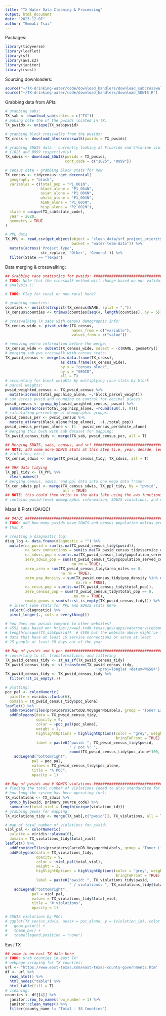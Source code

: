 ```yaml
---
title: "TX Water Data Cleaning & Processing"
output: html_document
date: "2023-12-07"
author: "EmmaLi Tsai" 
---
```


Packages: 
```r
library(tidyverse)
library(leaflet)
library(sf)
library(aws.s3)
library(janitor)
library(rvest)
```

Sourcing downloaders: 
```r
source("~/TX-drinking-water/code/download_handlers/download_sabcrosswalk.R")
source("~/TX-drinking-water/code/download_handlers/download_SDWIS.R")
```

Grabbing data from APIs: 
```r
# grabbing sabs: 
TX_sab <- download_sab(states = c("TX"))
# making note the of the pwsids located in TX: 
TX_pwsids <- unique(TX_sab$pwsid)

# grabbing block crosswalks from the pwsids: 
TX_cross <- download_blockcrosswalk(pwsids = TX_pwsids)

# grabbing SDWIS data - currently looking at Fluoride and Chlorine violations 
# (1025 and 0999 respectively)
TX_sdwis <- download_SDWIS(pwsids = TX_pwsids, 
                           cont_code = c("1025", "0999"))

# census data - grabbing block stats for now 
TX_census <- tidycensus::get_decennial(
  geography = "block", 
  variables = c(total_pop = "P1_001N", 
                black_alone = "P1_004N", 
                asian_alone = "P1_006N", 
                white_alone = "P1_003N", 
                AIAN_alone = "P1_005N", 
                hisp_alone = "P2_002N"), 
  state = unique(TX_sab$state_code), 
  year = 2020,
  geometry = TRUE
)

# PPL data 
TX_PPL <- read_csv(get_object(object = "clean_data/srf_project_priority_lists/web_ppl_combined_clean_v1-1.csv", 
                              bucket = "water-team-data")) %>%
  mutate(across('Project Type', 
                str_replace, 'Other', 'General')) %>%
  filter(State == "Texas")
```

Data merging & crosswalking: 
```r
## Grabbing race statistics for pwsids: ########################################
# TODO: Note that the crosswalk method will change based on our validation 
# analysis !! 

# TODO: Flag for rural or non-rural here? 

# grabbing counties: 
counties <- unlist(strsplit(TX_census$NAME, split = ","))
TX_census$counties <- trimws(counties[seq(4, length(counties), by = 5)])

# crosswalking TX sabs with census demographic info:
TX_census_wide <- pivot_wider(TX_census, 
                              names_from = c("variable"), 
                              values_from = c("value"))

# removing extra information before the merge: 
TX_census_wide <- subset(TX_census_wide, select = -c(NAME, geometry))
# merging sab pws crosswalk with census stats: 
TX_pwsid_census <- merge(as.data.frame(TX_cross), 
                         as.data.frame(TX_census_wide), 
                         by.x = "census_block", 
                         by.y = "GEOID", 
                         all = T)
# accounting for block weights by multiplying race stats by block
# parcel weights: 
pwsid_weighted_census <- TX_pwsid_census %>% 
  mutate(across(total_pop:hisp_alone, ~.*block_parcel_weight))
# sum across pwsid and rounding to control for decimal places: 
pwsid_census <- group_by(pwsid_weighted_census, pwsid) %>% 
  summarize(across(total_pop:hisp_alone, ~round(sum(.), 0)))
# calculating percentage of demographic groups: 
pwsid_census_per <- pwsid_census %>%
  mutate_at(vars(black_alone:hisp_alone),  ~(./total_pop))
pwsid_census_per$poc_alone <- (1 - pwsid_census_per$white_alone)
# merging this back with sab dataset for mapping: 
TX_pwsid_census_tidy <- merge(TX_sab, pwsid_census_per, all = T)

## Merging SDWIS, sabs, census, and srf ######################################## 
## NOTE: add some more SDWIS stats at this step (i.e, year, decade, length of 
# violation, etc.)
TX_census_sdwis <- merge(TX_pwsid_census_tidy, TX_sdwis, all = T)

## SRF data tidying
TX_ppl_tidy <- TX_PPL %>%
  clean_names()
# merging census, sdwis, and ppl data into one mega data frame: 
TX_cen_sdwis_ppl <- merge(TX_census_sdwis, TX_ppl_tidy, by = "pwsid", 
                          all = TRUE)
## NOTE: this could then write to the data lake using the aws functions 
# contains pwsid-level demographic information, SDWIS violations, and srf data
```

Maps & Plots (QA/QC)
```r
## QA/QC #####################################################################
# TODO: add how many pwsids have SDWIS and census population deltas greater 
# than X

# creating a diagnostic log: 
diag_log <- data.frame(diagnostic = "") %>%
  mutate(na_pwsid = sum(is.na(TX_pwsid_census_tidy$pwsid)), 
         na_serv_connections = sum(is.na(TX_pwsid_census_tidy$service_connections_count)),
         na_sdwis_pop = sum(is.na(TX_pwsid_census_tidy$population_served_count)), 
         zero_sdwis_pop = sum(TX_pwsid_census_tidy$population_served_count == 0, 
                              na.rm = TRUE), 
         zero_area = sum(TX_pwsid_census_tidy$area_miles == 0,
                         na.rm = TRUE), 
         zero_pop_density = sum(TX_pwsid_census_tidy$pop_density %in% c(0, "NaN", "Inf"),
                                na.rm = TRUE), 
         na_cesus_pop = sum(is.na(TX_pwsid_census_tidy$total_pop)), 
         zero_census_pop = sum(TX_pwsid_census_tidy$total_pop == 0, 
                               na.rm = TRUE), 
         empty_geoms = sum(sf::st_is_empty(TX_pwsid_census_tidy))) %>%
  # insert some stats for PPL and SDWIS stats here
  select(-diagnostic) %>%
  pivot_longer(., cols = everything())

# how does our pwsids compare to other websites? 
# 4552 sabs based on: https://www3.twdb.texas.gov/apps/waterserviceboundaries
# length(unique(TX_sab$pwsid))  # 4586 but the website above might've filtered 
# data that have at least 15 service connections or serve at least 
# 25 people at least 60 days out of the year 

## Map of pwsids and % poc ####################################################
# converting to sf, transformations, and filtering 
TX_pwsid_census_tidy <- st_as_sf(TX_pwsid_census_tidy)
TX_pwsid_census_tidy <- st_transform(TX_pwsid_census_tidy, 
                                         '+proj=longlat +datum=WGS84')
TX_pwsid_census_tidy <- TX_pwsid_census_tidy %>% 
  filter(!st_is_empty(.))

# plotting: 
poc_pal <- colorNumeric(
  palette = viridis::turbo(6),
  domain = TX_pwsid_census_tidy$poc_alone)
leaflet() %>%
  addProviderTiles(providers$CartoDB.VoyagerNoLabels, group = "Toner Lite")  %>%
  addPolygons(data = TX_pwsid_census_tidy, 
              opacity = 9,
              color = ~poc_pal(poc_alone),
              weight = 1, 
              highlightOptions = highlightOptions(color = "grey", weight = 2,
                                                  bringToFront = TRUE), 
              label = paste0("pwsid: ", TX_pwsid_census_tidy$pwsid, 
                             " / poc %: ", 
                             round(TX_pwsid_census_tidy$poc_alone*100, 2))) %>%
    addLegend("bottomright", 
            pal = poc_pal, 
            values = TX_pwsid_census_tidy$poc_alone,
            title = "% POC",
            opacity = 1)

## Map of pwsids and # SDWIS violations ########################################
# finding the total number of violations (need to also standardize for year and
# how long the system has been operating for):
TX_violations <- TX_sdwis %>%
  group_by(pwsid, primary_source_code) %>%
  summarize(total_viol = length(unique(violation_id)))
# grabbing geoms for mapping: 
TX_violations_tidy <- merge(TX_sab[,c("pwsid")], TX_violations, all = T)

# map of total number of violations for pwsid: 
viol_pal <- colorNumeric(
  palette = viridis::plasma(6),
  domain = TX_violations_tidy$total_viol)
leaflet() %>%
  addProviderTiles(providers$CartoDB.VoyagerNoLabels, group = "Toner Lite")  %>%
  addPolygons(data = TX_violations_tidy, 
              opacity = 9,
              color = ~viol_pal(total_viol),
              weight = 1, 
              highlightOptions = highlightOptions(color = "grey", weight = 2,
                                                  bringToFront = TRUE), 
              label = paste0("pwsid: ", TX_violations_tidy$pwsid, 
                             " / violations: ", TX_violations_tidy$total_viol)) %>%
    addLegend("bottomright", 
            pal = viol_pal, 
            values = TX_violations_tidy$total_viol,
            title = "# violations",
            opacity = 1)

# SDWIS violations by POC: 
# ggplot(TX_census_sdwis, aes(x = poc_alone, y = (violation_id), color = pwsid)) + 
#   geom_point() + 
#   theme_bw() + 
#   theme(legend.position = "none")
```


East TX 
```r
## zoom in on east TX data here 
# TODO: Grab counties in east TX!
# webpage scraping for TX counties: 
url <- "https://www.east-texas.com/east-texas-county-governments.htm"
df <- url %>% 
  read_html() %>% 
  html_nodes("table") %>% 
  html_table(fill = T) 
# cleaning: 
counties <- df[[4]] %>%
  janitor::row_to_names(row_number = 1) %>%
  janitor::clean_names() %>%
  filter(county_name != "Total - 38 Counties")
```